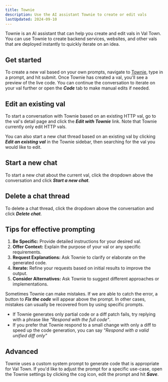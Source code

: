 ```yaml
---
title: Townie
description: Use the AI assistant Townie to create or edit vals
lastUpdated: 2024-09-10
---
```


Townie is an AI assistant that can help you create and edit vals in Val Town.
You can use Townie to create backend services, websites, and other vals
that are deployed instantly to quickly iterate on an idea.

## Get started

To create a new val based on your own prompts,
navigate to [Townie](https://val.town/townie), type in a prompt, and hit submit.
Once Townie has created a val, you'll see a preview of the live code.
You can continue the conversation to iterate on your val further or open the **_Code_** tab
to make manual edits if needed.

## Edit an existing val

To start a conversation with Townie based on an existing HTTP val, go to the val's detail page and click the **_Edit with Townie_** link.
Note that Townie currently only edit HTTP vals.

You can also start a new chat thread based on an existing val by clicking **_Edit an existing val_** in the Townie sidebar, then searching for the val you would like to edit.

## Start a new chat

To start a new chat about the current val, click the dropdown above the conversation and click **_Start a new chat_**.

## Delete a chat thread

To delete a chat thread, click the dropdown above the conversation and click **_Delete chat_**.

## Tips for effective prompting

1. **Be Specific:** Provide detailed instructions for your desired val.
1. **Offer Context:** Explain the purpose of your val or any specific requirements.
1. **Request Explanations:** Ask Townie to clarify or elaborate on the generated code.
1. **Iterate:** Refine your requests based on initial results to improve the output.
1. **Consider Alternatives:** Ask Townie to suggest different approaches or implementations.

Sometimes Townie can make mistakes.
If we are able to catch the error, a button to **_Fix the code_** will appear above the prompt.
In other cases, mistakes can usually be recovered from by using specific prompts.

- If Townie generates only partial code or a diff patch fails, try replying with a phrase like _"Respond with the full code"_.
- If you prefer that Townie respond to a small change with only a diff to speed up the code generation, you can say _"Respond with a valid unified diff only"_

## Advanced

Townie uses a custom system prompt to generate code that is appropriate for Val Town.
If you'd like to adjust the prompt for a specific use-case, open the Townie settings by clicking the cog icon, edit the prompt and hit **_Save_**.
